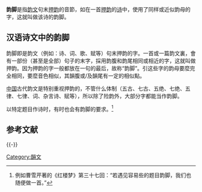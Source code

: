 {{expand|time=2016-03-27T14:43:11+00:00}}
'''韵脚'''是指[[韵文|韵文]]句末[[押韵|押韵]]的音節，如在一首[[押韵|押韵]]的[[诗|诗]]中，使用了同样或近似韵母的字，这就叫做该诗的韵脚。

==汉语诗文中的韵脚==
韵脚即是韵文（例如：诗、词、歌、赋等）句末押韵的字。一首或一篇韵文裏，會有一部份（甚至是全部）句子的末字，採用韵腹和韵尾相同或相近的字，这就叫做押韵。因为押韵的字一般都放在一句的最后，故称“韵脚”。引这些字的韵母要麼完全相同，要麼音色相似，其韻腹或/及韻尾有一定的相似點。

[[中国|中国]]古代韵文是特别重视押韵的，不管什么体制（五古、七古、五绝、七绝、五律、七律、词、杂言诗、赋等），所以除了险韵外，大部分字都能当作韵脚。

以特定题目作诗时，有时也会有韵脚的要求。<ref>例如曹雪芹著的《红楼梦》第三十七回：“若遇见容易些的题目韵脚，我们也随便做一首。”</ref>

==参考文献==
{{reflist}}
{{-}}
{{Suprasegmentals}}

[[Category:韻文|Category:韻文]]